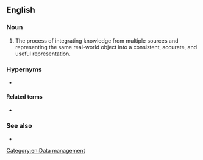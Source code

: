 ==English==
{{wikipedia}}

===Noun===
{{en-noun|~}}

# The process of integrating knowledge from multiple sources and representing the same real-world object into a consistent, accurate, and useful representation.

===Hypernyms===
* {{l|en|data management}}

====Related terms====
* {{l|en|data integration}}

===See also===
* {{l|en|mashup}}

[[Category:en:Data management]]